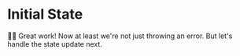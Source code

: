 # Initial State

<EpicVideo url="https://www.epicreact.dev/tutorials/build-react-hooks/use-state/render-an-initial-state/solution" />

👨‍💼 Great work! Now at least we're not just throwing an error. But let's handle
the state update next.
